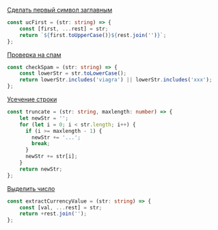 
<Meta title="Учебник/Типы данных/Строки" />

[Сделать первый символ заглавным](https://learn.javascript.ru/task/ucfirst)

```ts
const ucFirst = (str: string) => {
    const [first, ...rest] = str;
    return `${first.toUpperCase()}${rest.join('')}`;
};
```

[Проверка на спам](https://learn.javascript.ru/task/check-spam)

```ts
const checkSpam = (str: string) => {
    const lowerStr = str.toLowerCase();
    return lowerStr.includes('viagra') || lowerStr.includes('xxx');
};
```

[Усечение строки](https://learn.javascript.ru/task/truncate)
```ts
const truncate = (str: string, maxlength: number) => {
    let newStr = '';
    for (let i = 0; i < str.length; i++) {
      if (i >= maxlength - 1) {
        newStr += '...';
        break;
      }
      newStr += str[i];
    }
    return newStr;
};
```

[Выделить число](https://learn.javascript.ru/task/extract-currency)
```ts
const extractCurrencyValue = (str: string) => {
    const [val, ...rest] = str;
    return +rest.join('');
};
```
